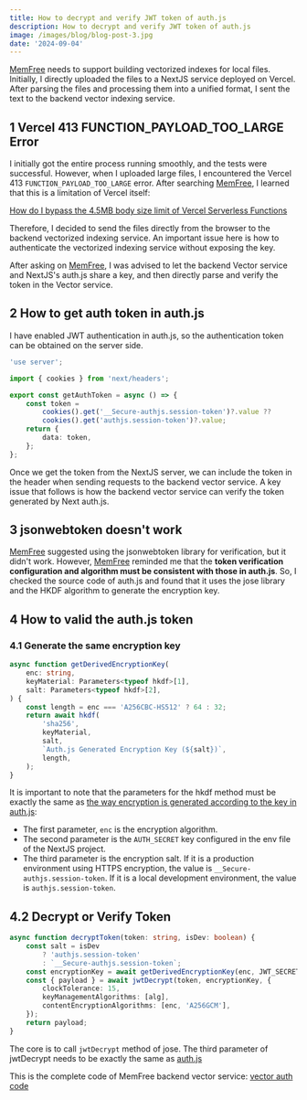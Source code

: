 ```yaml
---
title: How to decrypt and verify JWT token of auth.js
description: How to decrypt and verify JWT token of auth.js
image: /images/blog/blog-post-3.jpg
date: '2024-09-04'
---
```


[MemFree](https://www.memfree.me/) needs to support building vectorized indexes for local files.
Initially, I directly uploaded the files to a NextJS service deployed on Vercel.
After parsing the files and processing them into a unified format, I sent the text to the backend vector indexing service.

## 1 Vercel 413 FUNCTION_PAYLOAD_TOO_LARGE Error

I initially got the entire process running smoothly, and the tests were successful.
However, when I uploaded large files, I encountered the Vercel 413 `FUNCTION_PAYLOAD_TOO_LARGE` error.
After searching [MemFree](https://www.memfree.me/), I learned that this is a limitation of Vercel itself:

[How do I bypass the 4.5MB body size limit of Vercel Serverless Functions](https://vercel.com/guides/how-to-bypass-vercel-body-size-limit-serverless-functions)

Therefore, I decided to send the files directly from the browser to the backend vectorized indexing service. An important issue here is how to authenticate the vectorized indexing service without exposing the key.

After asking on [MemFree](https://www.memfree.me/), I was advised to let the backend Vector service and NextJS's auth.js share a key, and then directly parse and verify the token in the Vector service.

## 2 How to get auth token in auth.js

I have enabled JWT authentication in auth.js, so the authentication token can be obtained on the server side.

```ts
'use server';

import { cookies } from 'next/headers';

export const getAuthToken = async () => {
    const token =
        cookies().get('__Secure-authjs.session-token')?.value ??
        cookies().get('authjs.session-token')?.value;
    return {
        data: token,
    };
};
```

Once we get the token from the NextJS server, we can include the token in the header when sending requests to the backend vector service. A key issue that follows is how the backend vector service can verify the token generated by Next auth.js.

## 3 jsonwebtoken doesn't work

[MemFree](https://www.memfree.me/) suggested using the jsonwebtoken library for verification, but it didn't work.
However, [MemFree](https://www.memfree.me/) reminded me that the **token verification configuration and algorithm must be consistent with those in auth.js**.
So, I checked the source code of auth.js and found that it uses the jose library and the HKDF algorithm to generate the encryption key.

## 4 How to valid the auth.js token

### 4.1 Generate the same encryption key

```ts
async function getDerivedEncryptionKey(
    enc: string,
    keyMaterial: Parameters<typeof hkdf>[1],
    salt: Parameters<typeof hkdf>[2],
) {
    const length = enc === 'A256CBC-HS512' ? 64 : 32;
    return await hkdf(
        'sha256',
        keyMaterial,
        salt,
        `Auth.js Generated Encryption Key (${salt})`,
        length,
    );
}
```

It is important to note that the parameters for the hkdf method must be exactly the same as [the way encryption is generated according to the key in auth.js](https://github.com/nextauthjs/next-auth/blob/main/packages/core/src/jwt.ts#L187):

-   The first parameter, `enc` is the encryption algorithm.
-   The second parameter is the `AUTH_SECRET` key configured in the env file of the NextJS project.
-   The third parameter is the encryption salt. If it is a production environment using HTTPS encryption, the value is `__Secure-authjs.session-token`. If it is a local development environment, the value is `authjs.session-token`.

## 4.2 Decrypt or Verify Token

```ts
async function decryptToken(token: string, isDev: boolean) {
    const salt = isDev
        ? 'authjs.session-token'
        : `__Secure-authjs.session-token`;
    const encryptionKey = await getDerivedEncryptionKey(enc, JWT_SECRET, salt);
    const { payload } = await jwtDecrypt(token, encryptionKey, {
        clockTolerance: 15,
        keyManagementAlgorithms: [alg],
        contentEncryptionAlgorithms: [enc, 'A256GCM'],
    });
    return payload;
}
```

The core is to call `jwtDecrypt` method of jose. The third parameter of jwtDecrypt needs to be exactly the same as [auth.js](https://github.com/nextauthjs/next-auth/blob/main/packages/core/src/jwt.ts#L75)

This is the complete code of MemFree backend vector service: [vector auth code](https://github.com/memfreeme/memfree/blob/main/vector/auth.ts)
